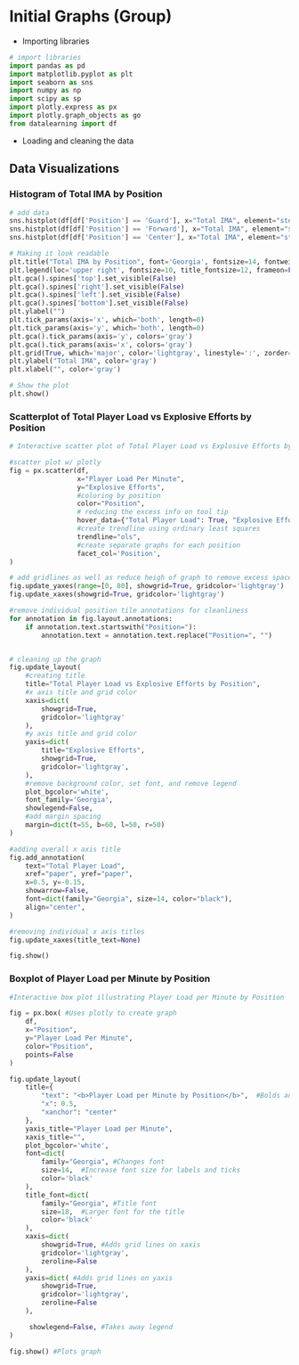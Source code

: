 # Initial Graphs (Group) 

* Importing libraries
```python
# import libraries
import pandas as pd
import matplotlib.pyplot as plt
import seaborn as sns
import numpy as np
import scipy as sp
import plotly.express as px
import plotly.graph_objects as go
from datalearning import df
```

* Loading and cleaning the data

## Data Visualizations

### Histogram of Total IMA by Position
```python


# add data
sns.histplot(df[df['Position'] == 'Guard'], x="Total IMA", element="step", common_norm=False, kde=True, bins=25, zorder=2, color='#EF553B', label='Guard')
sns.histplot(df[df['Position'] == 'Forward'], x="Total IMA", element="step", common_norm=False, kde=True, bins=25, zorder=2, color='#636EFA', label='Forward')
sns.histplot(df[df['Position'] == 'Center'], x="Total IMA", element="step", common_norm=False, kde=True, bins=25, zorder=2, color='#00CC96', label='Center')

# Making it look readable
plt.title("Total IMA by Position", font='Georgia', fontsize=14, fontweight='bold')
plt.legend(loc='upper right', fontsize=10, title_fontsize=12, frameon=False)
plt.gca().spines['top'].set_visible(False)
plt.gca().spines['right'].set_visible(False)
plt.gca().spines['left'].set_visible(False)
plt.gca().spines['bottom'].set_visible(False)
plt.ylabel("")
plt.tick_params(axis='x', which='both', length=0)
plt.tick_params(axis='y', which='both', length=0)
plt.gca().tick_params(axis='y', colors='gray')
plt.gca().tick_params(axis='x', colors='gray')
plt.grid(True, which='major', color='lightgray', linestyle=':', zorder=0)
plt.ylabel("Total IMA", color='gray')
plt.xlabel("", color='gray')

# Show the plot
plt.show()

```

### Scatterplot of Total Player Load vs Explosive Efforts by Position

```python
# Interactive scatter plot of Total Player Load vs Explosive Efforts by Position

#scatter plot w/ plotly
fig = px.scatter(df, 
                 x="Player Load Per Minute", 
                 y="Explosive Efforts", 
                 #coloring by position
                 color="Position", 
                 # reducing the excess info on tool tip
                 hover_data={"Total Player Load": True, "Explosive Efforts": True, "Position": False}, 
                 #create trendline using ordinary least squares
                 trendline="ols",
                 #create separate graphs for each position
                 facet_col='Position',
)

# add gridlines as well as reduce heigh of graph to remove excess space
fig.update_yaxes(range=[0, 80], showgrid=True, gridcolor='lightgray') 
fig.update_xaxes(showgrid=True, gridcolor='lightgray')  

#remove individual position tile annotations for cleanliness
for annotation in fig.layout.annotations:
    if annotation.text.startswith("Position="):
        annotation.text = annotation.text.replace("Position=", "")


# cleaning up the graph
fig.update_layout(
    #creating title
    title="Total Player Load vs Explosive Efforts by Position",
    #x axis title and grid color
    xaxis=dict(
        showgrid=True,
        gridcolor='lightgray'
    ),
    #y axis title and grid color
    yaxis=dict(
        title="Explosive Efforts",
        showgrid=True,
        gridcolor='lightgray',
    ),
    #remove background color, set font, and remove legend
    plot_bgcolor='white',
    font_family='Georgia',
    showlegend=False,
    #add margin spacing
    margin=dict(t=55, b=60, l=50, r=50)
)

#adding overall x axis title
fig.add_annotation(
    text="Total Player Load",
    xref="paper", yref="paper",
    x=0.5, y=-0.15,
    showarrow=False,
    font=dict(family="Georgia", size=14, color="black"),
    align="center",
)

#removing individual x axis titles
fig.update_xaxes(title_text=None)

fig.show()

```

### Boxplot of Player Load per Minute by Position
```python
#Interactive box plot illustrating Player Load per Minute by Position

fig = px.box( #Uses plotly to create graph
    df,
    x="Position",
    y="Player Load Per Minute",
    color="Position",
    points=False
)

fig.update_layout(
    title={
        "text": "<b>Player Load per Minute by Position</b>",  #Bolds and centers title
        "x": 0.5,
        "xanchor": "center"
    },
    yaxis_title="Player Load per Minute",
    xaxis_title="",
    plot_bgcolor='white',
    font=dict(
        family="Georgia", #Changes font
        size=14,  #Increase font size for labels and ticks
        color='black'
    ),
    title_font=dict(
        family="Georgia", #Title font
        size=18,  #Larger font for the title
        color='black'
    ),
    xaxis=dict(
        showgrid=True, #Adds grid lines on xaxis
        gridcolor='lightgray',
        zeroline=False
    ),
    yaxis=dict( #Adds grid lines on yaxis
        showgrid=True,
        gridcolor='lightgray',
        zeroline=False
    ),

     showlegend=False, #Takes away legend
)

fig.show() #Plots graph
```


